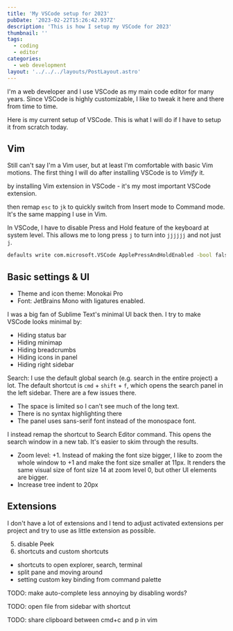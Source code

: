 ```yaml
---
title: 'My VSCode setup for 2023'
pubDate: '2023-02-22T15:26:42.937Z'
description: 'This is how I setup my VSCode for 2023'
thumbnail: ''
tags:
  - coding
  - editor
categories:
  - web development
layout: '../../../layouts/PostLayout.astro'
---
```


I'm a web developer and I use VSCode as my main code editor for many years.
Since VSCode is highly customizable,
I like to tweak it here and there from time to time.

Here is my current setup of VSCode.
This is what I will do if I have to setup it from scratch today.

## Vim

Still can't say I'm a Vim user, but at least I'm comfortable with basic Vim motions.
The first thing I will do after installing VSCode is to _Vimify_ it.

by installing Vim extension in VSCode - it's my most important VSCode extension.

then remap `esc` to `jk` to quickly switch from Insert mode to Command mode.
It's the same mapping I use in Vim.

In VSCode, I have to disable Press and Hold feature of the keyboard at system level.
This allows me to long press `j` to turn into `jjjjjj` and not just `j`.

```bash
defaults write com.microsoft.VSCode ApplePressAndHoldEnabled -bool false
```

## Basic settings & UI

- Theme and icon theme: Monokai Pro
- Font: JetBrains Mono with ligatures enabled.

I was a big fan of Sublime Text's minimal UI back then.
I try to make VSCode looks minimal by:

- Hiding status bar
- Hiding minimap
- Hiding breadcrumbs
- Hiding icons in panel
- Hiding right sidebar

Search: I use the default global search (e.g. search in the entire project) a lot. The default shortcut is `cmd` + `shift` + `f`,
which opens the search panel in the left sidebar. There are a few issues there.

- The space is limited so I can't see much of the long text.
- There is no syntax highlighting there
- The panel uses sans-serif font instead of the monospace font.

I instead remap the shortcut to Search Editor command. This opens the search window in a new tab.
It's easier to skim through the results.

- Zoom level: +1. Instead of making the font size bigger, I like to zoom the whole window to +1 and make the font size smaller at 11px. It renders the same visual size of font size 14 at zoom level 0, but other UI elements are bigger.
- Increase tree indent to 20px

## Extensions

I don't have a lot of extensions and I tend to adjust activated extensions per project
and try to use as little extension as possible.

5. disable Peek
6. shortcuts and custom shortcuts
  - shortcuts to open explorer, search, terminal
  - split pane and moving around
  - setting custom key binding from command palette

TODO: make auto-complete less annoying by disabling words?

TODO: open file from sidebar with shortcut

TODO: share clipboard between cmd+c and p in vim
